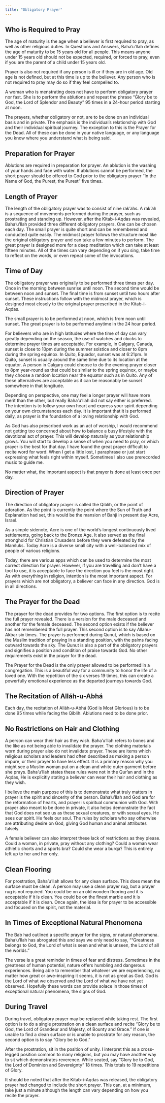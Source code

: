 ```yaml
---
title: "Obligatory Prayer"
---
```


## Who is Required to Pray

The age of maturity is the age when a believer is first required to pray, as well as other religious duties. In Questions and Answers, Baha'u'llah defines the age of maturity to be 15 years old for all people. This means anyone under 15 years old should not be expected, required, or forced to pray, even if you are the parent of a child under 15 years old.

Prayer is also not required if any person is ill or if they are in old age. Old age is not defined, but at this time is up to the believer. Any person who is not required to pray may do so if they feel compelled to.

A woman who is menstrating does not have to perform obligatory prayer nor fast. She is to perform the ablutions and repeat the phrase "Glory be to God, the Lord of Splendor and Beauty" 95 times in a 24-hour period starting at noon.

The prayers, whether obligatory or not, are to be done on an individual basis and in private. The emphasis is the individual's relationship with God and their individual spiritual journey. The exception to this is the Prayer for the Dead. All of these can be done in your native language, or any language you know where you understand what is being said.

## Preparation for Prayer

Ablutions are required in preparation for prayer. An ablution is the washing of your hands and face with water. If ablutions cannot be performed, the short prayer should be offered to God prior to the obligatory prayer "In the Name of God, the Purest, the Purest" five times.

## Length of Prayer

The length of the obligatory prayer was to consist of nine rak'ahs. A rak'ah is a sequence of movements performed during the prayer, such as prostrating and standing up. However, after the Kitab-i-Aqdas was revealed, Baha'u'llah provided three different obligatory prayers. One can be chosen each day. The small prayer is quite short and can be remembered and conducted quite easily. The midmost prayer follows the structure most like the original obligatory prayer and can take a few minutes to perform. The great prayer is designed more for a deep meditation which can take at least fifteen minutes. All of the times can vary depending on if you sing, take time to reflect on the words, or even repeat some of the invocations.

## Time of Day

The obligatory prayer was originally to be performed three times per day. Once in the morning between sunrise until noon. The second time would be between noon and sunset. The final time is from sunset until two hours after sunset. These instructions follow with the midmost prayer, which is designed most closely to the original prayer prescribed in the Kitab-i-Aqdas.

The small prayer is to be performed at noon, which is from noon until sunset. The great prayer is to be performed anytime in the 24 hour period.

For believers who are in high latitudes where the time of day can vary greatly depending on the season, the use of watches and clocks to determine prayer times are acceptable. For example, in Calgary, Canada, sunset is close to 10pm during the summer solstice and closer to 8pm during the spring equinox. In Quito, Equador, sunset was at 6:21pm. In Quito, sunset is usually around the same time due to its location at the equator. A person in Calgary could choose to do the evening prayer closer to 8pm year-round as that could be similar to the spring equinox, or maybe they choose a random location near the equator such as in Quito. Any of these alternatives are acceptable as it can be reasonably be sunset somewhere in that longitude.

Depending on perspective, one may feel a longer prayer will have more merit than the other, but really Baha'u'llah did not say either is preferred. The intention is to follow your own heart and express your spirit depending on your own circumstances each day. It is important that it is performed daily, as prayer is the foundation of a loving relationship with God.

As God has also prescribed work as an act of worship, I would recommend not getting too concerned about how to balance a busy lifestyle with the devotional act of prayer. This will develop naturally as your relationship grows. You will start to develop a sense of when you need to pray, or which prayer is the best for that day. I have found the great prayer difficult to recite word for word. When I get a little lost, I paraphrase or just start expressing what feels right within myself. Sometimes I also use prerecorded music to guide me.

No matter what, the important aspect is that prayer is done at least once per day.

## Direction of Prayer

The direction of obligatory prayer is called the Qiblih, or the point of adoration. As the point is currently the point where the Sun of Truth and Explanation had set, this would be the mansion of Bahji in present day Acre, Israel.

As a simple sidenote, Acre is one of the world's longest continuously lived settlements, going back to the Bronze Age. It also served as the final stronghold for Christian Crusaders before they were defeated by the Mamluks. Today Acre is a diverse small city with a well-balanced mix of people of various religions.

Today, there are various apps which can be used to determine the most correct direction for prayer. However, if you are travelling and don't have a tool to use, it is acceptable to face the direction you feel is the most right. As with everything in religion, intention is the most important aspect. For prayers which are not obligatory, a believer can face in any direction. God is in all directions.

## The Prayer for the Dead

The prayer for the dead provides for two options. The first option is to recite the full prayer revealed. There is a version for the male deceased and another for the female deceased. The second option exists if the believer has not remembered the full prayer. This second option is to say Allahu-Akbar six times. The prayer is performed during Qunut, which is based on the Muslim tradition of praying in a standing position, with the palms facing outward towards the sky. The Qunut is also a part of the obligatory prayers and signifies a position and condition of praise towards God. No other requirements exist in the prayer for the dead.

The Prayer for the Dead is the only prayer allowed to be performed in a congregation. This is a beautiful way for a community to honor the life of a loved one. With the repetition of the six verses 19 times, this can create a powerfully emotional experience as the departed journeys towards God.

## The Recitation of Alláh-u-Abhá

Each day, the recitation of Alláh-u-Abhá (God is Most Glorious) is to be done 95 times while facing the Qiblih. Ablutions need to be done prior.

## No Restrictions on Hair and Clothing

A person can wear their hair as they wish. Baha'u'llah refers to bones and the like as not being able to invalidate the prayer. The clothing materials worn during prayer also do not invalidate prayer. These are items which religious scholars and leaders had often described as making a person impure, or their prayer to have less effect. It is a primary reason why you might see a Muslim woman put on a clean and white outer garment before she prays. Baha'u'llah states these rules were not in the Qur'an and in the Aqdas, He is explicitly stating a believer can wear their hair and clothing as they wish.

I believe the main purpose of this is to demonstrate what truly matters in prayer is the spirit and sincerity of the person. Baha'u'llah and God are for the reformation of hearts, and prayer is spiritual communion with God. With prayer also meant to be done in private, it also helps demonstrate the fact that God does not see us as these sexual creatures, or with sexual eyes. He sees our spirit. He feels our soul. The rules by scholars who say otherwise are attributing desire on God, giving God human and animal attributes falsely.

A female believer can also interpret these lack of restrictions as they please. Could a woman, in private, pray without any clothing? Could a woman wear athletic shorts and a sports bra? Could she wear a burqa? This is entirely left up to her and her only.

## Clean Flooring

For prostration, Baha'u'llah allows for any clean surface. This does mean the surface must be clean. A person may use a clean prayer rug, but a prayer rug is not required. You could be on an old wooden flooring and it is acceptable if it is clean. You could be on the finest marble and it is acceptable if it is clean. Once again, the idea is for prayer to be accessible and focused on the spirit, not the material.

## In Times of Exceptional Natural Phenomena

The Bab had outlined a specific prayer for the signs, or natural phenomena. Baha'u'llah has abrogated this and says we only need to say, ""Greatness belongs to God, the Lord of what is seen and what is unseen, the Lord of all the worlds."

The verse is a great reminder in times of fear and distress. Sometimes in the greatness of human potential, nature offers humbling and dangerous experiences. Being able to remember that whatever we are experiencing, no matter how great or awe-inspiring it seems, it is not as great as God. God is the Lord of what we observed and the Lord of what we have not yet observed. Hopefully these words can provide solace in those times of exceptional natural phenomena, the signs of God.

## During Travel

During travel, obligatory prayer may be replaced while taking rest. The first option is to do a single prostration on a clean surface and recite "Glory be to God, the Lord of Grandeur and Majesty, of Bounty and Grace." If one is unable to find a clean surface or is unable to prostrate for any reason, the second option is to say "Glory be to God."

After the prostration, sit in the position of unity. I interpret this as a cross-legged position common to many religions, but you may have another way to sit which demonstrates reverence. While seated, say "Glory be to God, the Lord of Dominion and Sovereignty" 18 times. This totals to 19 repetitions of Glory.

It should be noted that after the Kitab-i-Aqdas was released, the obligatory prayer had changed to include the short prayer. This can, at a minimum, take just a minute although the length can vary depending on how you recite the prayer.

